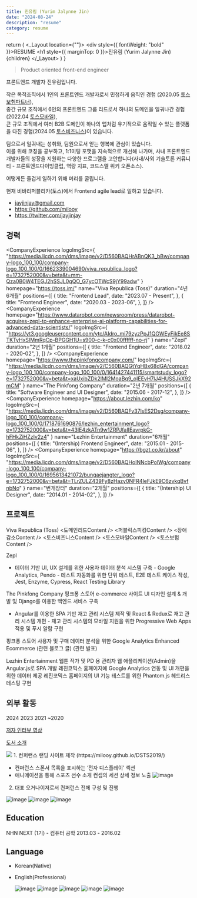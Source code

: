 ```yaml
---
title: 진유림 (Yurim Jalynne Jin)
date: "2024-08-24"
description: "resume"
category: resume
---
```



  return (
    <_Layout location={""}>
      <div style={{ fontWeight: "bold" }}>RESUME</div>
      <h1 style={{ marginTop: 0 }}>진유림 (Yurim Jalynne Jin)</h1>
      {children}
    </_Layout>
  )
}



> Product oriented front-end engineer

프론트엔드 개발자 진유림입니다.<br/>

작은 목적조직에서 1인의 프론트엔드 개발자로서 민첩하게 움직인 경험 <SmallItalic>(2020.05 <a href="https://blog.toss.im/article/toss-insurance-partner" target="_blank">토스보험파트너</a>)</SmallItalic>,<br/>
중간 규모 조직에서 6인의 프론트엔드 그룹 리드로서 하나의 도메인을 일궈나간 경험<SmallItalic>(2022.04 <a href="https://tossmobile.co.kr/" target="_blank">토스모바일</a>)</SmallItalic>,<br/>
큰 규모 조직에서 여러 B2B 도메인이 하나의 앱처럼 유기적으로 움직일 수 있는 플랫폼을 다진 경험<SmallItalic>(2024.05 <a href="https://business.toss.im/" target="_blank">토스비즈니스</a>)</SmallItalic>이 있습니다.

팀으로서 일궈내는 성취와, 팀원으로서 얻는 행복에 관심이 있습니다.<br/>
이를 위해 코칭을 공부하고, 1:1미팅 포맷을 지속적으로 개선해 나가며, 사내 프론트엔드 개발자들의 성장을 지원하는 다양한 프로그램을 고안합니다<SmallItalic>(사내/사외 기술토론 커뮤니티 - 프론트엔드다이빙클럽, 역량 지표, 코드스멜 위키 오픈소스)</SmallItalic>.

어떻게든 즐겁게 일하기 위해 머리를 굴립니다.

현재 비바리퍼블리카(토스)에서 Frontend agile lead로 일하고 있습니다.

- jayjinjay@gmail.com
- https://github.com/milooy
- https://twitter.com/jayjinjay

## 경력

<CompanyExperience
  logoImgSrc={
    "https://media.licdn.com/dms/image/v2/D560BAQHrABnQK3_bBw/company-logo_100_100/company-logo_100_100/0/1662339004690/viva_republica_logo?e=1732752000&v=beta&t=mm-Qza0B0W4TEGJ2hSSJL0qQO_G7ycOTWcS9jY99adw"
  }
  homepage="https://toss.im/"
  name="Viva Republica (Toss)"
  duration="4년 6개월"
  positions={[
    {
      title: "Frontend Lead",
      date: "2023.07 - Present",
    },
    {
      title: "Frontend Engineer",
      date: "2020.03 - 2023-06",
    },
  ]}
/>
<CompanyExperience
  homepage="https://www.datarobot.com/newsroom/press/datarobot-acquires-zepl-to-enhance-enterprise-ai-platform-capabilities-for-advanced-data-scientists/"
  logoImgSrc={
    "https://yt3.googleusercontent.com/ytc/AIdro_mi79zyzPpJ1QGWEyFikEe8STKTyHxSIMmRqCp-BPGGH1U=s900-c-k-c0x00ffffff-no-rj"
  }
  name="Zepl"
  duration="2년 1개월"
  positions={[
    {
      title: "Frontend Engineer",
      date: "2018.02 - 2020-02",
    },
  ]}
/>
<CompanyExperience
  homepage="https://www.thepinkfongcompany.com/"
  logoImgSrc={
    "https://media.licdn.com/dms/image/v2/C560BAQGtYqHBx68dGA/company-logo_100_100/company-logo_100_100/0/1641427441115/smartstudy_logo?e=1732752000&v=beta&t=xaUxibZDk2lMI2MoaBq9_oIEEvH7lJ4HUSSJkX92mCM"
  }
  name="The Pinkfong Company"
  duration="2년 7개월"
  positions={[
    {
      title: "Software Engineer and UI Designer",
      date: "2015.06 - 2017-12",
    },
  ]}
/>
<CompanyExperience
  homepage="https://about.lezhin.com/ko"
  logoImgSrc={
    "https://media.licdn.com/dms/image/v2/D560BAQFv37lsES2Dsg/company-logo_100_100/company-logo_100_100/0/1718761690876/lezhin_entertainment_logo?e=1732752000&v=beta&t=43IE4zkATn9w1ZRPJfaIIEavrpkG-hFHkZiHZzIv2z4"
  }
  name="Lezhin Entertainment"
  duration="6개월"
  positions={[
    {
      title: "(Intership) Frontend Engineer",
      date: "2015.01 - 2015-06",
    },
  ]}
/>
<CompanyExperience
  homepage="https://bgzt.co.kr/about"
  logoImgSrc={
    "https://media.licdn.com/dms/image/v2/D560BAQHoINNcbPolWg/company-logo_100_100/company-logo_100_100/0/1695613421072/bungaejangter_logo?e=1732752000&v=beta&t=TLrZULZ439Fy8zHazy0NFR4leFJkE9C6zvkqBvfnbNo"
  }
  name="번개장터"
  duration="2개월"
  positions={[
    {
      title: "(Intership) UI Designer",
      date: "2014.01 - 2014-02",
    },
  ]}
/>

## 프로젝트

<SubHeading>Viva Republica (Toss)</SubHeading>
<Collapsible title="[핵심 가치] 여러 팀을 넘나들며 조율하는 도메인의 기술적 리드">
  <도메인리드Content />
</Collapsible>
<Collapsible title="[핵심 가치] 부드러운 리더십을 통한 구성원 발전 및 회사 목표와의 조화">
  <FLeadContent />
</Collapsible>
<Collapsible title="[핵심 가치] 채용 및 브랜딩을 위한 퍼블릭 스피킹에서 가장 먼저 찾는 개발자">
  <퍼블릭스피킹Content />
</Collapsible>
<Collapsible title="[문제 해결] 장애의 근본적인 차단과 CS감소를 위한 액션">
  <장애감소Content />
</Collapsible>
<Collapsible title="[서비스 개발] 토스비즈니스">
  <토스비즈니스Content />
</Collapsible>
<Collapsible title="[서비스 개발] 토스모바일">
  <토스모바일Content />
</Collapsible>
<Collapsible title="[서비스 개발] 토스보험">
  <토스보험Content />
</Collapsible>

<SubHeading>Zepl</SubHeading>
<Collapsible title="[서비스 개발] 데이터 사이언티스트 대상 React 웹 애플리케이션 전체 리뉴얼 및 유지보수">
  <ZeplContent />
</Collapsible>
<Collapsible title="오픈소스 컨트리뷰션: Apache Zeppelin"></Collapsible>
<Collapsible title="사용자 데이터 분석 시스템 및 자동화 테스트 시스템 구축">
  - 데이터 기반 UI, UX 설계를 위한 사용자 데이터 분석 시스템 구축 - Google
  Analytics, Pendo - 테스트 자동화를 위한 단위 테스트, E2E 테스트 케이스 작성,
  Jest, Enzyme, Cypress, React Testing Library
</Collapsible>

<SubHeading>The Pinkfong Company</SubHeading>
<Collapsible title="핑크퐁 스토어 E-commerce 사이트 UI 디자인, 서버, 프론트 개발">
  핑크퐁 스토어 e-commerce 사이트 UI 디자인 설계 & 개발 및 Django를 이용한
  백엔드 서비스 구축
</Collapsible>
<Collapsible title="재고 관리 시스템 제작 및 개편, PWA로 모바일 푸시 알람 시스템 구축">
  - Angular를 이용한 SPA 기반 재고 관리 시스템 제작 및 React & Redux로 재고 관리
  시스템 개편 - 재고 관리 시스템의 모바일 지원을 위한 Progressive Web Apps 적용
  및 푸시 알람 구현
</Collapsible>
<Collapsible title="사용자 데이터 분석 시스템 구축 (Product analytics)">
  핑크퐁 스토어 사용자 및 구매 데이터 분석을 위한 Google Analytics Enhanced
  Ecommerce (관련 블로그 글) (관련 발표)
</Collapsible>

<SubHeading>Lezhin Entertainment</SubHeading>
<Collapsible title="관리자 웹 애플리케이션 SPA 개발">
  웹툰 작가 및 PD 용 관리자 웹 애플리케이션(Admin)을 Angular.js로 SPA 개발
</Collapsible>
<Collapsible title="사용자 데이터 분석 시스템 구축 (Product analytics)">
  레진코믹스 홈페이지에 Google Analytics 연동 및 UI 개편을 위한 데이터 제공
</Collapsible>
<Collapsible title="End to end 테스트 자동화">
  레진코믹스 홈페이지의 UI 기능 테스트를 위한 Phantom.js 헤드리스 테스팅 구현
</Collapsible>

## 외부 활동

<SubHeading>2024</SubHeading>
<Collapsible title="[개인 프로젝트] Shoot: Goal management system">
  <ShootContent />
</Collapsible>
<Collapsible
  title="[영상] 모닥불 | EP.1 토스에서 말하는 “가독성 좋은 코드” 란 무엇일까?"
  link="https://youtu.be/NwLWX2RNVcw?si=8bMgPnayp7Id_Q99"
/>
<Collapsible
  title="[인터뷰] 토스 프론트엔드 챕터 리드는 ‘구성원을 서포팅 하는 사람’이에요!"
  link="https://toss.im/career/article/toss-frontend-leadership-and-growth"
/>
<SubHeading>2023</SubHeading>
<Collapsible
  title="[발표] 인프콘 - 팀 플레이어 101"
  link="https://milooy.github.io/dev/230816-team-player-101/"
/>
<Collapsible
  title="[발표] SLASH 23 - 퍼널: 쏟아지는 페이지 한 방에 관리하기"
  link="https://youtu.be/NwLWX2RNVcw?si=8bMgPnayp7Id_Q99"
/>
<SubHeading>2021</SubHeading>
<Collapsible
  title="[발표] SLASH 21 - 실무에서 바로 쓰는 Frontend Clean Code"
  link="https://youtu.be/edWbHp_k_9Y?si=scrF6aQBahDO73w0"
/>
<Collapsible
  title="[인터뷰] 헤이조이스 인터뷰"
  link="https://youtu.be/lImj-YpNY8Q?si=20aJMOATcbgz3jhJ"
/>
<SubHeading>~2020</SubHeading>
<Collapsible title="[집필] 팀 개발을 위한 Git & GitHub 시작하기(2020.01.02), 한빛미디어">
  <p><a href="https://youtu.be/RBgnbNkYpTM?si=IjfMaHWlKuXpQVDz" target="_blank">저자 인터뷰 영상</a></p>
  <p><a href="https://www.yes24.com/Product/Goods/118827280" target="_blank">도서 소개</a></p>
  <img style={{ width: 150 }} src="https://image.yes24.com/goods/118827280/M" />
</Collapsible>
<Collapsible title="[컨퍼런스 개최] Data Science is a Team Sports">
1. 컨퍼런스 랜딩 사이트 제작 (https://milooy.github.io/DSTS2019/)

- 컨퍼런스 스폰서 목록을 표시하는 ‘전자 디스플레이’ 섹션
- 애니메이션을 통해 스포츠 선수 소개 컨셉의 세션 상세 정보 노출
  <img
    alt="image"
    src="https://milooy.wordpress.com/wp-content/uploads/2019/12/dsts.gif"
  />

2.  대표 오거나이저로서 컨퍼런스 전체 구성 및 진행

<img alt="image" src="/assets/resume/dsts.png" />

</Collapsible>
<Collapsible
  title="[발표] 삼성전자 SOSCON 기조연설 | 주니어 개발자 5000명, 개발 해서 남 주자" link="https://www.slideshare.net/jayjin0427/soscon-2017-5000-81227938%20" />
<Collapsible
  title="[발표] 공개 SW 컨퍼런스 기조 연설 외 Facebook (Seoul, Hanoi), IBM, Microsoft, 고려대, 성신여대, 대덕마이스터고, 한양여대, 원광대 등 다수 기술 강연" >
  <Gallary>
  <img alt="image" src="/assets/resume/hanoi.png" />
  <img alt="image" src="/assets/resume/soscon.png" />
  </Gallary>
</Collapsible>

## Education

NHN NEXT (1기) - 컴퓨터 공학 2013.03 - 2016.02

## Language

- Korean(Native)
- English(Professional)

  <Collapsible title="Zepl 회사에서 다국적 팀원들과 2년간 영어로 일한 경험이 있습니다.">
    <Gallary>
      <img alt="image" src="/assets/resume/zepl.png" />
      <img alt="image" src="/assets/resume/zepl2.png" />
    </Gallary>
  </Collapsible>
  <Collapsible title="Facebook Developer Circle활동을 하며 다국적 매니저들과 영어로 커뮤니티를 매니징 한 경험이 있습니다">
    <Gallary>
      <img alt="image" src="/assets/resume/f5.png" />
      <img alt="image" src="/assets/resume/devc2.png" />
      <img alt="image" src="/assets/resume/devc.png" />
    </Gallary>
  </Collapsible>
